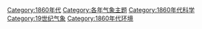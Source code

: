 [[Category:1860年代|Category:1860年代]]
[[Category:各年气象主题|Category:各年气象主题]]
[[Category:1860年代科学|Category:1860年代科学]]
[[Category:19世纪气象|Category:19世纪气象]]
[[Category:1860年代环境|Category:1860年代环境]]